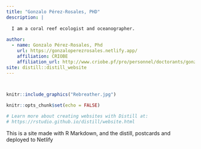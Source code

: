 ```yaml
---
title: "Gonzalo Pérez-Rosales, PHD"
description: | 
 
  I am a coral reef ecologist and oceanographer.
  
author:
  - name: Gonzalo Pérez-Rosales, Phd
    url: https://gonzaloperezrosales.netlify.app/
    affiliation: CRIOBE
    affiliation_url: http://www.criobe.pf/pro/personnel/doctorants/gonzalo-perez-rosales/
site: distill::distill_website
---
```


![](Profile_Portrait.jpg){width=15}


```r
knitr::include_graphics("Rebreather.jpg")
```




```r
knitr::opts_chunk$set(echo = FALSE)

# Learn more about creating websites with Distill at:
# https://rstudio.github.io/distill/website.html

```

This is a site made with R Markdown, and the distill, postcards and deployed to Netlify